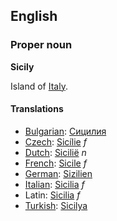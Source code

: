 ==English==
===Proper noun===
'''Sicily'''

Island of [[Italy]].

====Translations====

*[[Bulgarian]]: [[Сицилия]]
*[[Czech]]: [[Sicílie]] ''f''
*[[Dutch]]: [[Sicilië]] ''n''
*[[French]]: [[Sicile]] ''f''
*[[German]]: [[Sizilien]]
*[[Italian]]: [[Sicilia]] ''f''
*Latin: [[Sicilia]] ''f''
*[[Turkish]]: [[Sicilya]]